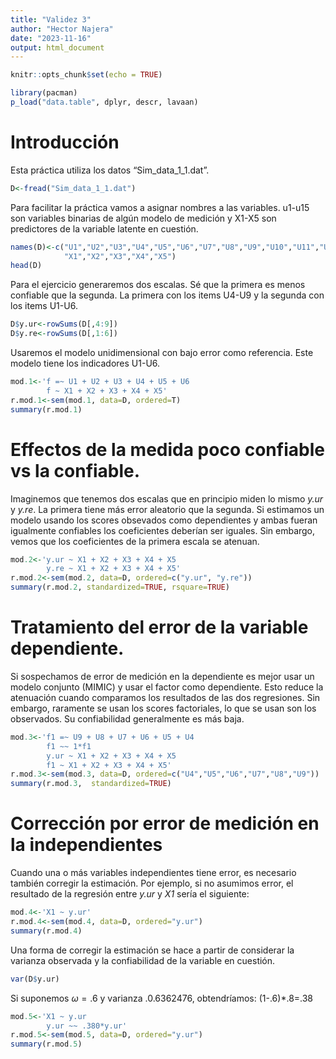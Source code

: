 ---
title: "Validez 3"
author: "Hector Najera"
date: "2023-11-16"
output: html_document
---

```{r setup, include=FALSE}
knitr::opts_chunk$set(echo = TRUE)
```

```{r}
library(pacman)
p_load("data.table", dplyr, descr, lavaan)
```

# Introducción

Esta práctica utiliza los datos "Sim_data_1_1.dat". 

```{r}
D<-fread("Sim_data_1_1.dat")
```

Para facilitar la práctica vamos a asignar nombres a las variables. u1-u15 son variables binarias de algún modelo de medición y X1-X5 son predictores de la variable latente en cuestión.

```{r}
names(D)<-c("U1","U2","U3","U4","U5","U6","U7","U8","U9","U10","U11","U12","U13","U14","U15",
            "X1","X2","X3","X4","X5")
head(D)
```

Para el ejercicio generaremos dos escalas. Sé que la primera es menos confiable que la segunda. La primera con los items U4-U9 y la segunda con los items U1-U6. 

```{r}
D$y.ur<-rowSums(D[,4:9])
D$y.re<-rowSums(D[,1:6])
```

Usaremos el modelo unidimensional con bajo error como referencia. Este modelo tiene los indicadores U1-U6. 

```{r}
mod.1<-'f =~ U1 + U2 + U3 + U4 + U5 + U6
        f ~ X1 + X2 + X3 + X4 + X5'
r.mod.1<-sem(mod.1, data=D, ordered=T)
summary(r.mod.1)
```

# Effectos de la medida poco confiable vs la confiable.

Imaginemos que tenemos dos escalas que en principio miden lo mismo *y.ur* y *y.re*. La primera tiene más error aleatorio que la segunda. Si estimamos un modelo usando los scores obsevados como dependientes y ambas fueran igualmente confiables los coeficientes deberían ser iguales. Sin embargo, vemos que los coeficientes de la primera escala se atenuan. 

```{r}
mod.2<-'y.ur ~ X1 + X2 + X3 + X4 + X5
        y.re ~ X1 + X2 + X3 + X4 + X5'
r.mod.2<-sem(mod.2, data=D, ordered=c("y.ur", "y.re"))
summary(r.mod.2, standardized=TRUE, rsquare=TRUE)
```

# Tratamiento del error de la variable dependiente.

Si sospechamos de error de medición en la dependiente es mejor usar un modelo conjunto (MIMIC) y usar el factor como dependiente. Esto reduce la atenuación cuando comparamos los resultados de las dos regresiones. Sin embargo, raramente se usan los scores factoriales, lo que se usan son los observados. Su confiabilidad generalmente es más baja. 

```{r}
mod.3<-'f1 =~ U9 + U8 + U7 + U6 + U5 + U4
        f1 ~~ 1*f1
        y.ur ~ X1 + X2 + X3 + X4 + X5
        f1 ~ X1 + X2 + X3 + X4 + X5'
r.mod.3<-sem(mod.3, data=D, ordered=c("U4","U5","U6","U7","U8","U9"))
summary(r.mod.3,  standardized=TRUE)
```

# Corrección por error de medición en la independientes

Cuando una o más variables independientes tiene error, es necesario también corregir la estimación. Por ejemplo, si no asumimos error, el resultado de la regresión entre *y.ur* y *X1* sería el siguiente:

```{r}
mod.4<-'X1 ~ y.ur'
r.mod.4<-sem(mod.4, data=D, ordered="y.ur")
summary(r.mod.4)
```

Una forma de corregir la estimación se hace a partir de considerar la varianza observada y la confiabilidad de la variable en cuestión.

```{r}
var(D$y.ur)
```

Si suponemos $\omega=.6$ y varianza $.0.6362476$, obtendríamos: (1-.6)*.8=.38

```{r}
mod.5<-'X1 ~ y.ur
        y.ur ~~ .380*y.ur'
r.mod.5<-sem(mod.5, data=D, ordered="y.ur")
summary(r.mod.5)
```



